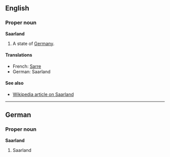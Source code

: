 ==English==
===Proper noun===
'''Saarland'''

#A state of [[Germany]].

====Translations====
*French: [[Sarre]]
*German: Saarland

====See also====
*[[en:Saarland|Wikipedia article on Saarland]]

----
==German==
===Proper noun===
'''Saarland'''

#Saarland